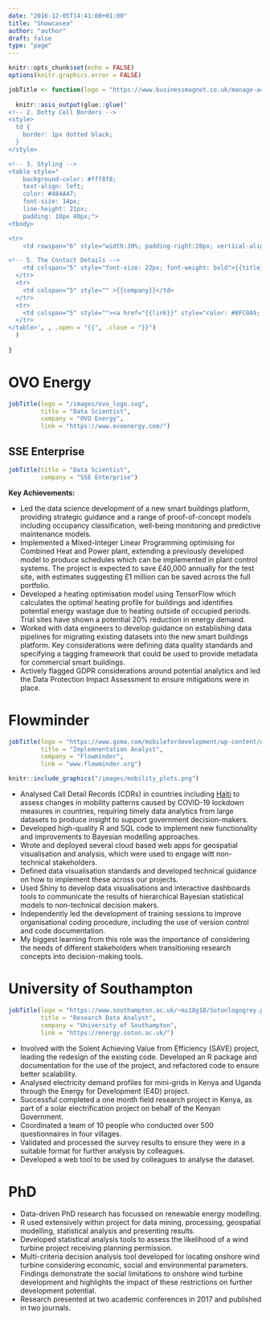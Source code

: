 ---
date: "2016-12-05T14:41:00+01:00"
title: "Showcasea"
author: "author"
draft: false
type: "page"
---

```{r setup, include = F}
knitr::opts_chunk$set(echo = FALSE)
options(knitr.graphics.error = FALSE)
```

```{r}
jobTitle <- function(logo = "https://www.businessmagnet.co.uk/manage-account/uploadedLogos/177399.jpg", title = "Data Scientist", company = "SSE Enterprise", link = "mylink"){
  
  knitr::asis_output(glue::glue('
<!-- 2. Dotty Cell Borders -->
<style>
  td {
    border: 1px dotted black;
  }
</style>

<!-- 3. Styling -->
<table style=" 
    background-color: #fff8f8;
    text-align: left;
    color: #484A47;
    font-size: 14px;
    line-height: 21px;
    padding: 10px 40px;">
<tbody>

<tr>
    <td rowspan="6" style="width:30%; padding-right:20px; vertical-align: middle;"><a href="Logo {{company}}"><img src="{{logo}}" width="170px"></a></td>

<!-- 5. The Contact Details -->
    <td colspan="5" style="font-size: 22px; font-weight: bold">{{title}}</td>
  </tr>
  <tr>
    <td colspan="5" style="" >{{company}}</td>
  </tr>
  <tr>
    <td colspan="5" style=""><a href="{{link}}" style="color: #8FC0A9; text-decoration: none;">{{link}}</a></td>
  </tr>
</table>', , .open = "{{", .close = "}}")
  )
  
}
```

# OVO Energy

```{r}
jobTitle(logo = "/images/ovo_logo.svg",
         title = "Data Scientist",
         company = "OVO Energy",
         link = "https://www.ovoenergy.com/")

```



## SSE Enterprise

```{r}
jobTitle(title = "Data Scientist",
         company = "SSE Enterprise")
```


**Key Achievements:**

- Led the data science development of a new smart buildings platform, providing strategic guidance and a range of proof-of-concept models including occupancy classification, well-being monitoring and predictive maintenance models.
- Implemented a Mixed-Integer Linear Programming optimising for Combined Heat and Power plant, extending a previously developed model to produce schedules which can be implemented in plant control systems. The project is expected to save £40,000 annually for the test site, with estimates suggesting £1 million can be saved across the full portfolio.
- Developed a heating optimisation model using TensorFlow which calculates the optimal heating profile for buildings and identifies potential energy wastage due to heating outside of occupied periods. Trial sites have shown a potential 20% reduction in energy demand.
- Worked with data engineers to develop guidance on establishing data pipelines for migrating existing datasets into the new smart buildings platform. Key considerations were defining data quality standards and specifying a tagging framework that could be used to provide metadata for commercial smart buildings.
- Actively flagged GDPR considerations around potential analytics and led the Data Protection Impact Assessment to ensure mitigations were in place.


# Flowminder


```{r}
jobTitle(logo = "https://www.gsma.com/mobilefordevelopment/wp-content/uploads/2021/07/Flowminder-Logo.png",
         title = "Implemnentation Analyst",
         company = "Flowminder",
         link = "www.flowminder.org")
```



```{r}
knitr::include_graphics("/images/mobility_plots.png")
```

- Analysed Call Detail Records (CDRs) in countries including [Haiti](https://www.flowminder.org/media/wmjpg1li/haiti_digicel_dtm_slide_report_june2020_eng.pdf) to assess changes in mobility patterns caused by COVID-19 lockdown measures in countries, requiring timely data analytics from large datasets to produce insight to support government decision-makers. 
- Developed high-quality R and SQL code to implement new functionality and improvements to Bayesian modelling approaches.
- Wrote and deployed several cloud based web apps for geospatial visualisation and analysis, which were used to engage witt non-technical stakeholders.
- Defined data visualisation standards and developed technical guidance on how to implement these across our projects.
- Used Shiny to develop data visualisations and interactive dashboards tools to communicate the results of hierarchical Bayesian statistical models to non-technical decision makers.
- Independently led the development of training sessions to improve organisational coding procedure, including the use of version control and code documentation.
- My biggest learning from this role was the importance of considering the needs of different stakeholders when transitioning research concepts into decision-making tools.

# University of Southampton

```{r}
jobTitle(logo = "https://www.southampton.ac.uk/~ms18g18/Sotonlogogrey.png",
         title = "Research Data Analyst",
         company = "University of Southampton",
         link = "https://energy.soton.ac.uk/")
```

- Involved with the Solent Achieving Value from Efficiency (SAVE) project, leading the redesign of the existing code. Developed an R package and documentation for the use of the project, and refactored code to ensure better scalability.
- Analysed electricity demand profiles for mini-grids in Kenya and Uganda through the Energy for Development (E4D) project.
- Successful completed a one month field research project in Kenya, as part of a solar electrification project on behalf of the Kenyan Government.
- Coordinated a team of 10 people who conducted over 500 questionnaires in four villages.
- Validated and processed the survey results to ensure they were in a suitable format for further analysis by colleagues.
- Developed a web tool to be used by colleagues to analyse the dataset.

# PhD 

- Data-driven PhD research has focussed on renewable energy modelling.
- R used extensively within project for data mining, processing, geospatial modelling, statistical analysis and presenting results.
- Developed statistical analysis tools to assess the likelihood of a wind turbine project receiving planning permission.
- Multi-criteria decision analysis tool developed for locating onshore wind turbine considering economic, social and environmental parameters. Findings demonstrate the social limitations to onshore wind turbine development and highlights the impact of these restrictions on further development potential.
- Research presented at two academic conferences in 2017 and published in two journals.

